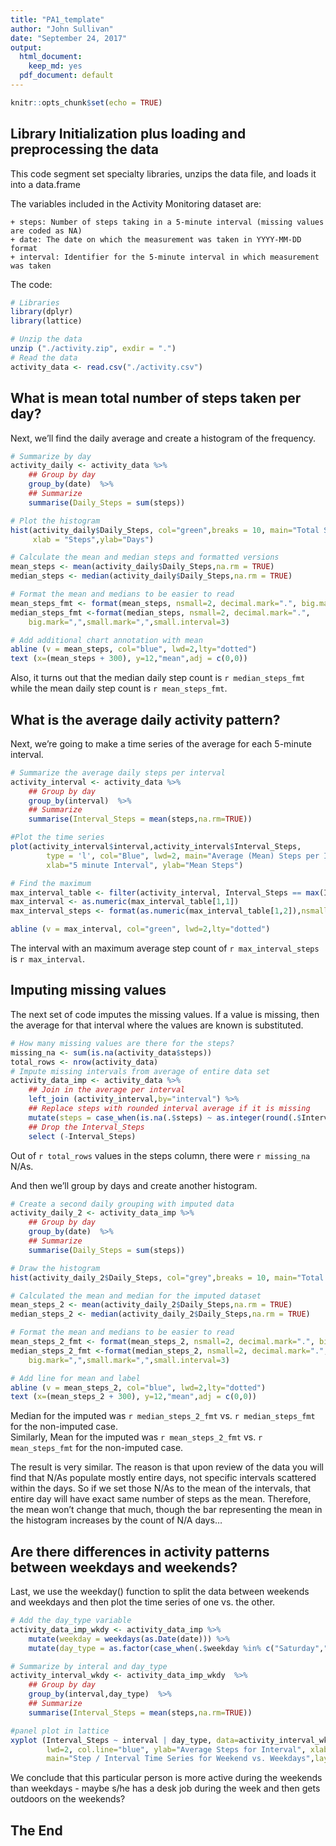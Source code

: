 ```yaml
---
title: "PA1_template"
author: "John Sullivan"
date: "September 24, 2017"
output:
  html_document: 
    keep_md: yes
  pdf_document: default
---
```


```r
knitr::opts_chunk$set(echo = TRUE)
```

## Library Initialization plus loading and preprocessing the data

This code segment set specialty libraries, unzips the data file, and loads it into a data.frame

The variables included in the Activity Monitoring dataset are:

    + steps: Number of steps taking in a 5-minute interval (missing values are coded as NA)
    + date: The date on which the measurement was taken in YYYY-MM-DD format
    + interval: Identifier for the 5-minute interval in which measurement was taken

The code:

```r
# Libraries
library(dplyr)
library(lattice)

# Unzip the data
unzip ("./activity.zip", exdir = ".")
# Read the data
activity_data <- read.csv("./activity.csv")

```

## What is mean total number of steps taken per day?

Next, we'll find the daily average and create a histogram of the frequency.

```r
# Summarize by day
activity_daily <- activity_data %>%
    ## Group by day
    group_by(date)  %>% 
    ## Summarize
    summarise(Daily_Steps = sum(steps))

# Plot the histogram    
hist(activity_daily$Daily_Steps, col="green",breaks = 10, main="Total Steps per Day",
     xlab = "Steps",ylab="Days")

# Calculate the mean and median steps and formatted versions
mean_steps <- mean(activity_daily$Daily_Steps,na.rm = TRUE)
median_steps <- median(activity_daily$Daily_Steps,na.rm = TRUE)

# Format the mean and medians to be easier to read
mean_steps_fmt <- format(mean_steps, nsmall=2, decimal.mark=".", big.mark=",",small.mark=",", small.interval=3)
median_steps_fmt <-format(median_steps, nsmall=2, decimal.mark=".",
    big.mark=",",small.mark=",",small.interval=3)

# Add additional chart annotation with mean
abline (v = mean_steps, col="blue", lwd=2,lty="dotted")
text (x=(mean_steps + 300), y=12,"mean",adj = c(0,0))


```

Also, it turns out that the median daily step count is `r median_steps_fmt` while the mean daily step count is `r mean_steps_fmt`.

## What is the average daily activity pattern?

Next, we're going to make a time series of the average for each 5-minute interval.

```r

# Summarize the average daily steps per interval
activity_interval <- activity_data %>%
    ## Group by day
    group_by(interval)  %>% 
    ## Summarize
    summarise(Interval_Steps = mean(steps,na.rm=TRUE))

#Plot the time series
plot(activity_interval$interval,activity_interval$Interval_Steps,
        type = 'l', col="Blue", lwd=2, main="Average (Mean) Steps per Interval",
        xlab="5 minute Interval", ylab="Mean Steps")

# Find the maximum
max_interval_table <- filter(activity_interval, Interval_Steps == max(Interval_Steps))
max_interval <- as.numeric(max_interval_table[1,1])
max_interval_steps <- format(as.numeric(max_interval_table[1,2]),nsmall=2)

abline (v = max_interval, col="green", lwd=2,lty="dotted")

```

The interval with an maximum average step count of `r max_interval_steps` is `r max_interval`.


## Imputing missing values

The next set of code imputes the missing values.   If a value is missing, then the average for that interval where the values are known is substituted.

```r
# How many missing values are there for the steps?
missing_na <- sum(is.na(activity_data$steps))
total_rows <- nrow(activity_data)
# Impute missing intervals from average of entire data set
activity_data_imp <- activity_data %>%
    ## Join in the average per interval
    left_join (activity_interval,by="interval") %>%
    ## Replace steps with rounded interval average if it is missing
    mutate(steps = case_when(is.na(.$steps) ~ as.integer(round(.$Interval_Steps,0)), !is.na(.$steps) ~ .$steps, TRUE ~ 0L)) %>%
    ## Drop the Interval_Steps
    select (-Interval_Steps)
```

Out of `r total_rows` values in the steps column, there were `r missing_na` N/As.

And then we'll group by days and create another histogram.

```r
# Create a second daily grouping with imputed data
activity_daily_2 <- activity_data_imp %>%
    ## Group by day
    group_by(date)  %>% 
    ## Summarize
    summarise(Daily_Steps = sum(steps))

# Draw the histogram
hist(activity_daily_2$Daily_Steps, col="grey",breaks = 10, main="Total Steps per Day with Imputations", xlab = "Steps",ylab="Days")

# Calculated the mean and median for the imputed dataset
mean_steps_2 <- mean(activity_daily_2$Daily_Steps,na.rm = TRUE)
median_steps_2 <- median(activity_daily_2$Daily_Steps,na.rm = TRUE)

# Format the mean and medians to be easier to read
mean_steps_2_fmt <- format(mean_steps_2, nsmall=2, decimal.mark=".", big.mark=",",small.mark=",", small.interval=3)
median_steps_2_fmt <-format(median_steps_2, nsmall=2, decimal.mark=".",
    big.mark=",",small.mark=",",small.interval=3)

# Add line for mean and label
abline (v = mean_steps_2, col="blue", lwd=2,lty="dotted")
text (x=(mean_steps_2 + 300), y=12,"mean",adj = c(0,0))

```

Median for the imputed was `r median_steps_2_fmt` vs. `r median_steps_fmt` for the non-imputed case.  
Similarly, Mean for the imputed was `r mean_steps_2_fmt` vs. `r mean_steps_fmt` for the non-imputed case.  

The result is very similar.   The reason is that upon review of the data you will find that N/As populate mostly entire days, not specific intervals scattered within the days.   So if we set those N/As to the mean of the intervals, that entire day will have exact same number of steps as the mean.  Therefore, the mean won't change that much, though the bar representing the mean in the histogram increases by the count of N/A days...

## Are there differences in activity patterns between weekdays and weekends?

Last, we use the weekday() function to split the data between weekends and weekdays and then plot the time series of one vs. the other.

``` r

# Add the day_type variable
activity_data_imp_wkdy <- activity_data_imp %>%
    mutate(weekday = weekdays(as.Date(date))) %>%
    mutate(day_type = as.factor(case_when(.$weekday %in% c("Saturday","Sunday") ~ "Weekend", TRUE ~ "Weekday" )))

# Summarize by interal and day_type
activity_interval_wkdy <- activity_data_imp_wkdy  %>%
    ## Group by day
    group_by(interval,day_type)  %>% 
    ## Summarize
    summarise(Interval_Steps = mean(steps,na.rm=TRUE))

#panel plot in lattice
xyplot (Interval_Steps ~ interval | day_type, data=activity_interval_wkdy, type="l", 
        lwd=2, col.line="blue", ylab="Average Steps for Interval", xlab="5 Minute Interval",
        main="Step / Interval Time Series for Weekend vs. Weekdays",layout=c(1,2))
```

We conclude that this particular person is more active during the weekends than weekdays - maybe s/he has a desk job during the week and then gets outdoors on the weekends?

## The End
